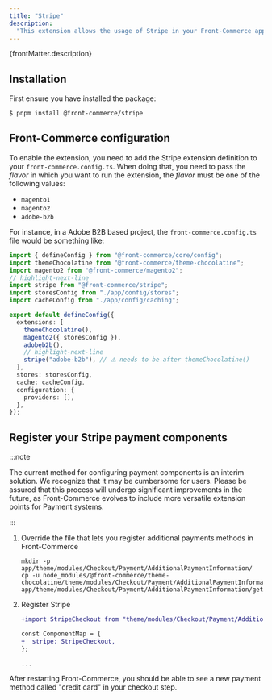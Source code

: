```yaml
---
title: "Stripe"
description:
  "This extension allows the usage of Stripe in your Front-Commerce application."
---
```


<SinceVersion tag="3.5" />

<p>{frontMatter.description}</p>

## Installation

First ensure you have installed the package:

```bash
$ pnpm install @front-commerce/stripe
```

## Front-Commerce configuration

To enable the extension, you need to add the Stripe extension definition to your
`front-commerce.config.ts`. When doing that, you need to pass the _flavor_ in
which you want to run the extension, the _flavor_ must be one of the following
values:

- `magento1`
- `magento2`
- `adobe-b2b`

For instance, in a Adobe B2B based project, the `front-commerce.config.ts` file
would be something like:

```typescript title="front-commerce.config.ts"
import { defineConfig } from "@front-commerce/core/config";
import themeChocolatine from "@front-commerce/theme-chocolatine";
import magento2 from "@front-commerce/magento2";
// highlight-next-line
import stripe from "@front-commerce/stripe";
import storesConfig from "./app/config/stores";
import cacheConfig from "./app/config/caching";

export default defineConfig({
  extensions: [
    themeChocolatine(),
    magento2({ storesConfig }),
    adobeb2b(),
    // highlight-next-line
    stripe("adobe-b2b"), // ⚠️ needs to be after themeChocolatine()
  ],
  stores: storesConfig,
  cache: cacheConfig,
  configuration: {
    providers: [],
  },
});
```

## Register your Stripe payment components

:::note

The current method for configuring payment components is an interim solution. We
recognize that it may be cumbersome for users. Please be assured that this
process will undergo significant improvements in the future, as Front-Commerce
evolves to include more versatile extension points for Payment systems.

:::

1. Override the file that lets you register additional payments methods in
   Front-Commerce

   ```shell
   mkdir -p app/theme/modules/Checkout/Payment/AdditionalPaymentInformation/
   cp -u node_modules/@front-commerce/theme-chocolatine/theme/modules/Checkout/Payment/AdditionalPaymentInformation/getAdditionalDataComponent.js app/theme/modules/Checkout/Payment/AdditionalPaymentInformation/getAdditionalDataComponent.js
   ```

2. Register Stripe

   ```diff title="app/theme/modules/Checkout/Payment/AdditionalPaymentInformation/getAdditionalDataComponent.js"
   +import StripeCheckout from "theme/modules/Checkout/Payment/AdditionalPaymentInformation/StripeCheckout";

   const ComponentMap = {
   +  stripe: StripeCheckout,
   };

   ...
   ```

After restarting Front-Commerce, you should be able to see a new payment method
called "credit card" in your checkout step.
